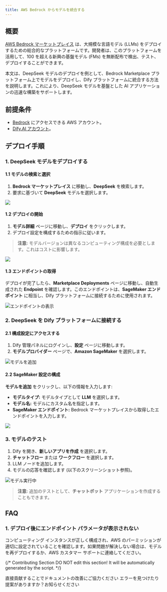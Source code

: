 ```yaml
---
title: AWS Bedrock からモデルを統合する
---
```



## 概要

[AWS Bedrock マーケットプレイス](https://aws.amazon.com/bedrock/marketplace/) は、大規模な言語モデル (LLMs) をデプロイするための総合的なプラットフォームです。開発者は、このプラットフォームを活用して、100 を超える新興の基盤モデル (FMs) を無断配布で検出、テスト、デプロイすることができます。

本文は、DeepSeek モデルのデプロイを例として、Bedrock Marketplace プラットフォーム上でモデルをデプロイし、Dify プラットフォームに統合する方法を説明します。これにより、DeepSeek モデルを基盤とした AI アプリケーションの迅速な構築をサポートします。

## 前提条件

- [Bedrock](https://aws.amazon.com/bedrock/) にアクセスできる AWS アカウント。
- [Dify.AI アカウント](https://cloud.dify.ai/)。

## デプロイ手順

### 1. DeepSeek モデルをデプロイする

#### 1.1 モデルの検索と選択

1. **Bedrock マーケットプレイス** に移動し、**DeepSeek** を検索します。
2. 要求に基づいて **DeepSeek** モデルを選択します。

![](https://assets-docs.dify.ai/2025/02/9c6e17fc0cf262b2005013bf122251d1.png)

#### 1.2 デプロイの開始

1. **モデル詳細** ページに移動し、**デプロイ** をクリックします。
2. デプロイ設定を構成するための指示に従います。

> **注意:** モデルバージョンは異なるコンピューティング構成を必要とします。これはコストに影響します。

![](https://assets-docs.dify.ai/2025/02/613497e3473d9b6eaa7cb5611decee0c.png)

#### 1.3 エンドポイントの取得

デプロイが完了したら、**Marketplace Deployments** ページに移動し、自動生成された **Endpoint** を確認します。このエンドポイントは、**SageMaker エンドポイント** に相当し、Dify プラットフォームに接続するために使用されます。

![エンドポイントの表示](https://assets-docs.dify.ai/2025/02/82a1d6406662b83386b86ec511ab20be.png)

### 2. DeepSeek を Dify プラットフォームに接続する

#### 2.1 構成設定にアクセスする

1. Dify 管理パネルにログインし、**設定** ページに移動します。
2. **モデルプロバイダー** ページで、**Amazon SageMaker** を選択します。

![モデルを追加](https://assets-docs.dify.ai/2025/02/864fc8476c47b460b67f14152cbbf360.png)

#### 2.2 SageMaker 設定の構成

**モデルを追加** をクリックし、以下の情報を入力します:

* **モデルタイプ:** モデルタイプとして **LLM** を選択します。
* **モデル名:** モデルにカスタム名を指定します。
* **SageMaker エンドポイント:** Bedrock マーケットプレイスから取得したエンドポイントを入力します。

![](https://assets-docs.dify.ai/2025/02/1feaa8d5054933f42da25a8f655b5a9e.png)

### 3. モデルのテスト

1. Dify を開き、**新しいアプリを作成** を選択します。
2. **チャットフロー** または **ワークフロー** を選択します。
3. LLM ノードを追加します。
4. モデルの応答を確認します (以下のスクリーンショット参照)。

![モデル実行中](https://assets-docs.dify.ai/2025/02/e7fb06888101662ecb970401fdba63b5.png)

> **注意:** 追加のテストとして、**チャットボット** アプリケーションを作成することもできます。

## FAQ

### 1. **デプロイ後にエンドポイント パラメータが表示されない**

コンピューティング インスタンスが正しく構成され、AWS のパーミッションが適切に設定されていることを確認します。如果問題が解決しない場合は、モデルを再デプロイするか、AWS カスタマー サポートに連絡してください。

{/*
Contributing Section
DO NOT edit this section!
It will be automatically generated by the script.
*/}

<CardGroup cols="2">
    <Card
        title="このページを編集する"
        icon="pen-to-square"
        href="https://github.com/langgenius/dify-docs-mintlify/edit/main/ja-jp/development/models-integration/aws-bedrock-deepseek.mdx"
    >
        直接貢献することでドキュメントの改善にご協力ください
    </Card>
    <Card
        title="問題を報告する"
        icon="github"
        href="https://github.com/langgenius/dify-docs-mintlify/issues/new?title=ドキュメントの問題%3A%20edrock-deeps&body=%23%23%20問題の説明%0A%3C%21--%20発見した問題について簡単に説明してください%20--%3E%0A%0A%23%23%20ページリンク%0Ahttps%3A%2F%2Fgithub.com%2Flanggenius%2Fdify-docs-mintlify%2Fblob%2Fmain%2Fja-jp/development/models-integration%2Faws-bedrock-deepseek.mdx%0A%0A%23%23%20提案される変更%0A%3C%21--%20特定の変更案がある場合は、ここで説明してください%20--%3E%0A%0A%3C%21--%20ドキュメントの品質向上にご協力いただきありがとうございます！%20--%3E"
    >
        エラーを見つけたり提案がありますか？お知らせください
    </Card>
</CardGroup>
